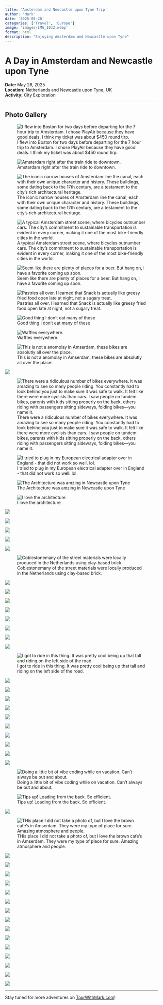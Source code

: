 ```yaml
---
title: 'Amsterdam and Newcastle upon Tyne Trip'
author: 'Mark'
date: '2025-05-26'
categories: ['Travel', 'Europe']
image: 'images/IMG_1032.webp'
format: html
description: "Enjoying Amsterdam and Newcastle upon Tyne"
---
```


# A Day in Amsterdam and Newcastle upon Tyne

**Date:** May 26, 2025  
**Location:** Netherlands and Newcastle upon Tyne, UK  
**Activity:** City Exploration

---

## Photo Gallery

![I flew into Boston for two days before departing for the 7 hour trip to Amsterdam. I chose PlayAir because they have good deals. I think my ticket was about $450 round tirp.](images/IMG_1031.webp)

![Amsterdam right after the train ride to downtown.](images/IMG_1032.webp)

![The iconic narrow houses of Amsterdam line the canal, each with their own unique character and history. These buildings, some dating back to the 17th century, are a testament to the city's rich architectural heritage.](images/IMG_1033.webp)

![A typical Amsterdam street scene, where bicycles outnumber cars. The city's commitment to sustainable transportation is evident in every corner, making it one of the most bike-friendly cities in the world.](images/IMG_1034.webp)

![Seem like there are plenty of places for a beer. But hang on, I have a favorite coming up soon.](images/IMG_1036.webp)

![Pastries all over. I learned that Snack is actually like greesy fried food open late at night, not a sugary treat.](images/IMG_1037.webp)

![Good thing I don't eat many of these](images/IMG_1038.webp)

![Waffles everywhere.](images/IMG_1039.webp)

![This is not a anomolay in Amserdam, these bikes are absolutly all over the place.](images/IMG_1040.webp)

![](images/IMG_1041.webp)

![There were a ridiculous number of bikes everywhere. It was amazing to see so many people riding. You constantly had to look behind you just to make sure it was safe to walk. It felt like there were more cyclists than cars. I saw people on tandem bikes, parents with kids sitting properly on the back, others riding with passengers sitting sideways, folding bikes—you name it.](images/IMG_1043.webp)

![I tried to plug in my European electrical adapter over in England - that did not work so well. lol.](images/IMG_1057.webp)

![The Architecture was amzing in Newcastle upon Tyne](images/IMG_1058.webp)

![I love the architecture](images/IMG_1059.webp)

![](images/IMG_1060.webp)

![](images/IMG_1061.webp)

![](images/IMG_1062.webp)

![](images/IMG_1064.webp)

![](images/IMG_1065.webp)

![Coblestonemany of the street materials were locally produced in the Netherlands using clay-based brick.](images/IMG_1067.webp)

![](images/IMG_1069.webp)

![](images/IMG_1070.webp)

![](images/IMG_1071.webp)

![](images/IMG_1072.webp)

![](images/IMG_1073.webp)

![](images/IMG_1074.webp)

![](images/IMG_1075.webp)

![](images/IMG_1076.webp)

![I got to ride in this thing. It was pretty cool being up that tall and riding on the left side of the road.](images/IMG_1079.webp)

![](images/IMG_1082.webp)

![](images/IMG_1083.webp)

![](images/IMG_1084.webp)

![](images/IMG_1085.webp)

![](images/IMG_1086.webp)

![](images/IMG_1087.webp)

![](images/IMG_1088.webp)

![](images/IMG_1089.webp)

![](images/IMG_1093.webp)

![](images/IMG_1094.webp)

![Doing a little bit of vibe coding while on vacation. Can't always be out and about.](images/IMG_1095.webp)

![Tips up! Loading from the back. So efficient.](images/IMG_1104.webp)

![](images/IMG_1107.webp)

![THis place I did not take a photo of, but I love the brown cafe's in Amserdam. They were my type of place for sure. Amazing atmosphere and people.](images/IMG_1108.webp)

![](images/IMG_1109.webp)

![](images/IMG_1111.webp)

![](images/IMG_1113.webp)

![](images/IMG_1126.webp)

![](images/IMG_1127.webp)

![](images/IMG_1128.webp)

![](images/IMG_1129.webp)

![](images/IMG_1132.webp)

![](images/IMG_1135.webp)

![](images/IMG_5691.webp)

![](images/IMG_5694.webp)

![](images/IMG_A8CA2B9B-D0D7-4284-9F90-2A532FB168F5.webp)

![](images/76979854010__B3193AAB-78ED-48A2-9D4D-8074C6991D80.webp)

![](images/76996814932__9E9E6FE3-2DF8-4D79-97AE-ED68F10520FC.webp)

![](images/CEFE3C2D-7AAD-4906-AD53-B90F0D4975A8.webp)

---

Stay tuned for more adventures on [TourWithMark.com](https://TourWithMark.com)! 